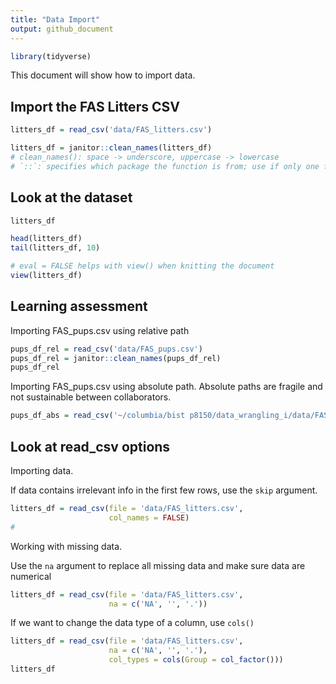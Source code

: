 ```yaml
---
title: "Data Import"
output: github_document
---
```


```r
library(tidyverse)
```

This document will show how to import data.


## Import the FAS Litters CSV
```r
litters_df = read_csv('data/FAS_litters.csv')

litters_df = janitor::clean_names(litters_df) 
# clean_names(): space -> underscore, uppercase -> lowercase
# `::`: specifies which package the function is from; use if only one function is needed from the package
```


## Look at the dataset
```r
litters_df

head(litters_df)
tail(litters_df, 10)
```

```r
# eval = FALSE helps with view() when knitting the document
view(litters_df)
```

## Learning assessment
Importing FAS_pups.csv using relative path

```r
pups_df_rel = read_csv('data/FAS_pups.csv')
pups_df_rel = janitor::clean_names(pups_df_rel)
pups_df_rel
```
Importing FAS_pups.csv using absolute path. Absolute paths are fragile and not sustainable between collaborators.
```r
pups_df_abs = read_csv('~/columbia/bist p8150/data_wrangling_i/data/FAS_pups.csv')
```

## Look at read_csv options
Importing data.

If data contains irrelevant info in the first few rows, use the `skip` argument.

```r
litters_df = read_csv(file = 'data/FAS_litters.csv',
                      col_names = FALSE)
# 
```

Working with missing data.

Use the `na` argument to replace all missing data and make sure data are numerical
```r
litters_df = read_csv(file = 'data/FAS_litters.csv',
                      na = c('NA', '', '.'))
```
If we want to change the data type of a column, use `cols()`
```r
litters_df = read_csv(file = 'data/FAS_litters.csv',
                      na = c('NA', '', '.'),
                      col_types = cols(Group = col_factor()))
litters_df
```


